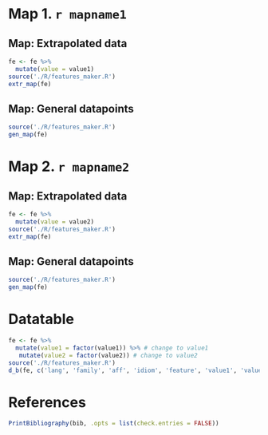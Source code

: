 
# Map 1. `r mapname1`{#m1 .tabset .tabset-fade .tabset-pills} 

## Map: Extrapolated data

```r
fe <- fe %>%
  mutate(value = value1) 
source('./R/features_maker.R')
extr_map(fe)
```

## Map: General datapoints

```r
source('./R/features_maker.R')
gen_map(fe)
```

# Map 2. `r mapname2`{#m2 .tabset .tabset-fade .tabset-pills}

## Map: Extrapolated data

```r
fe <- fe %>%
  mutate(value = value2)
source('./R/features_maker.R')
extr_map(fe)
```

## Map: General datapoints 

```r
source('./R/features_maker.R')
gen_map(fe)
```

# Datatable

```r
fe <- fe %>% 
  mutate(value1 = factor(value1)) %>% # change to value1
   mutate(value2 = factor(value2)) # change to value2
source('./R/features_maker.R')
d_b(fe, c('lang', 'family', 'aff', 'idiom', 'feature', 'value1', 'value2', 'source', 'page'))
```

# References

```r
PrintBibliography(bib, .opts = list(check.entries = FALSE))
```

<div class="tocify-extend-page" data-unique="tocify-extend-page" style="height: 0;"></div>
<!-- remove extra whitespace at bottom produced by floating table of contents and plots. 
Why do not work on GitHub?-->

